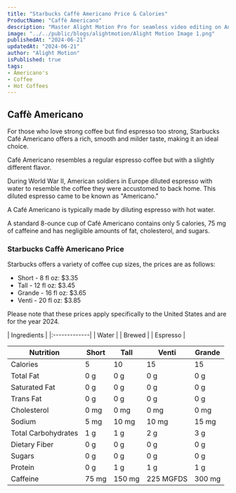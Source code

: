```yaml
---
title: "Starbucks Caffè Americano Price & Calories"
ProductName: "Caffè Americano" 
description: "Master Alight Motion Pro for seamless video editing on Android, iOS, and Tablets with our ultimate guide, unlocking advanced features and elevating your skills in 2024!"
image: "../../public/blogs/alightmotion/Alight Motion Image 1.png"
publishedAt: "2024-06-21"
updatedAt: "2024-06-21"
author: "Alight Motion"
isPublished: true
tags:
- Americano's 
- Coffee
- Hot Coffees   
---
```


## Caffè Americano
For those who love strong coffee but find espresso too strong, Starbucks Café Americano offers a rich, smooth and milder taste, making it an ideal choice.

Café Americano resembles a regular espresso coffee but with a slightly different flavor.

During World War II, American soldiers in Europe diluted espresso with water to resemble the coffee they were accustomed to back home. This diluted espresso came to be known as "Americano."

A Café Americano is typically made by diluting espresso with hot water. 

A standard 8-ounce cup of Café Americano contains only 5 calories, 75 mg of caffeine and has negligible amounts of fat, cholesterol, and sugars.

### Starbucks Caffè Americano Price

Starbucks offers a variety of coffee cup sizes, the prices are as follows:

- Short - 8 fl oz: $3.35
- Tall - 12 fl oz: $3.45
- Grande - 16 fl oz: $3.65
- Venti - 20 fl oz: $3.85

Please note that these prices apply specifically to the United States and are for the year 2024.
<div className="tables-container">
  <div className="table-wrapper1">
    | Ingredients  |  
    |:-------------|
    | Water        |
    | Brewed       |
    | Espresso     |
</div>
  <div className="table-wrapper">
<div style={{ overflowX: "auto" }}>
<table>
  <thead>
    <tr>
      <th style={{ textAlign: "left" }}>Nutrition</th>
      <th>Short</th>
      <th>Tall</th>
      <th>Venti</th>
      <th>Grande</th>
    </tr>
  </thead>
  <tbody>
    <tr >
      <td>Calories</td>
      <td style={{ textAlign: "center" }}>5</td>
      <td style={{ textAlign: "center" }}>10</td>
      <td style={{ textAlign: "center" }}>15</td>
      <td style={{ textAlign: "center" }}>15</td>
    </tr>
    <tr >
      <td>Total Fat</td>
      <td style={{ textAlign: "center" }}>0 g</td>
      <td style={{ textAlign: "center" }}>0 g</td>
      <td style={{ textAlign: "center" }}>0 g</td>
      <td style={{ textAlign: "center" }}>0 g</td>
    </tr>
    <tr >
      <td>Saturated Fat</td>
      <td style={{ textAlign: "center" }}>0 g</td>
      <td style={{ textAlign: "center" }}>0 g</td>
      <td style={{ textAlign: "center" }}>0 g</td>
      <td style={{ textAlign: "center" }}>0 g</td>
    </tr>
    <tr >
      <td>Trans Fat</td>
      <td style={{ textAlign: "center" }}>0 g</td>
      <td style={{ textAlign: "center" }}>0 g</td>
      <td style={{ textAlign: "center" }}>0 g</td>
      <td style={{ textAlign: "center" }}>0 g</td>
    </tr>
    <tr >
      <td>Cholesterol</td>
      <td style={{ textAlign: "center" }}>0 mg</td>
      <td style={{ textAlign: "center" }}>0 mg</td>
      <td style={{ textAlign: "center" }}>0 mg</td>
      <td style={{ textAlign: "center" }}>0 mg</td>
    </tr>
    <tr >
      <td>Sodium</td>
      <td style={{ textAlign: "center" }}>5 mg</td>
      <td style={{ textAlign: "center" }}>10 mg</td>
      <td style={{ textAlign: "center" }}>10 mg</td>
      <td style={{ textAlign: "center" }}>15 mg</td>
    </tr>
    <tr >
      <td>Total Carbohydrates</td>
      <td style={{ textAlign: "center" }}>1 g</td>
      <td style={{ textAlign: "center" }}>1 g</td>
      <td style={{ textAlign: "center" }}>2 g</td>
      <td style={{ textAlign: "center" }}>3 g</td>
    </tr>
    <tr >
      <td>Dietary Fiber</td>
      <td style={{ textAlign: "center" }}>0 g</td>
      <td style={{ textAlign: "center" }}>0 g</td>
      <td style={{ textAlign: "center" }}>0 g</td>
      <td style={{ textAlign: "center" }}>0 g</td>
    </tr>
    <tr >
      <td>Sugars</td>
      <td style={{ textAlign: "center" }}>0 g</td>
      <td style={{ textAlign: "center" }}>0 g</td>
      <td style={{ textAlign: "center" }}>0 g</td>
      <td style={{ textAlign: "center" }}>0 g</td>
    </tr>
    <tr >
      <td>Protein</td>
      <td style={{ textAlign: "center" }}>0 g</td>
      <td style={{ textAlign: "center" }}>1 g</td>
      <td style={{ textAlign: "center" }}>1 g</td>
      <td style={{ textAlign: "center" }}>1 g</td>
    </tr>
    <tr >
      <td>Caffeine</td>
      <td style={{ textAlign: "center" }}>75 mg</td>
      <td style={{ textAlign: "center" }}>150 mg</td>
      <td style={{ textAlign: "center" }}>225 MGFDS</td>
      <td style={{ textAlign: "center" }}>300 mg</td>
    </tr>
  </tbody>
</table>
</div>
 </div>
</div>
<style jsx>{`
  .tables-container {
    display: flex;
    flex-direction: row;
    gap: 30px;
  }
  .table-wrapper {
    width: 100%; /* Adjust as needed */
  }
  .table-wrapper1 {
    width: 300px; /* Adjust as needed */
  }
  @media (max-width: 768px) {
    .tables-container {
      flex-direction: column;
      gap: 0px; /* Adjust as needed */
    }
     .table-wrapper1 {
    width: 100%; /* Adjust as needed */
  }
    .table-wrapper {
      width: 100%; /* Adjust as needed */
    }
  
  
  }
`}</style>
